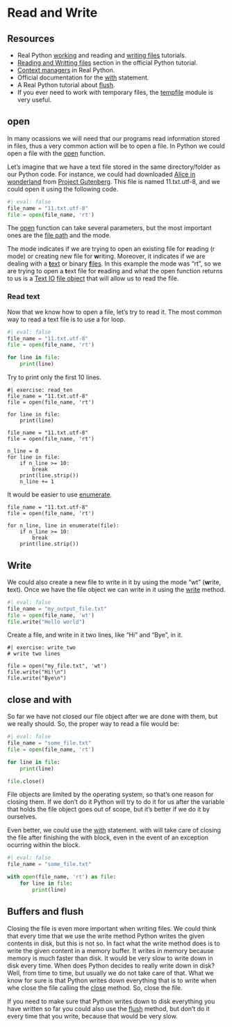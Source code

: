 # Read and Write

## Resources

- Real Python [working](https://realpython.com/working-with-files-in-python/) and reading and [writing files](https://realpython.com/read-write-files-python/) tutorials.
- [Reading and Writting files](https://docs.python.org/3/tutorial/inputoutput.html#reading-and-writing-files) section in the official Python tutorial.
- [Context managers](https://realpython.com/python-with-statement/) in Real Python.
- Official documentation for the [with](https://docs.python.org/3/reference/compound_stmts.html#with) statement.
- A Real Python tutorial about [flush](https://realpython.com/python-flush-print-output/).
- If you ever need to work with temporary files, the [tempfile](https://docs.python.org/3/library/tempfile.html) module is very useful.

## open

In many ocassions we will need that our programs read information stored in files, thus a very common action will be to open a file.
In Python we could open a file with the [open](https://docs.python.org/3/library/functions.html#open) function.

Let's imagine that we have a text file stored in the same directory/folder as our Python code.
For instance, we could had downloaded [Alice in wonderland](https://www.gutenberg.org/ebooks/11.txt.utf-8) from [Project Gutenberg](https://www.gutenberg.org/).
This file is named 11.txt.utf-8, and we could open it using the following code.

```python
#| eval: false
file_name = "11.txt.utf-8"
file = open(file_name, 'rt')
```

The [open](https://docs.python.org/3/library/functions.html#open) function can take several parameters, but the most important ones are the [file path](https://docs.python.org/3/glossary.html#term-path-like-object) and the mode.

The mode indicates if we are trying to open an existing file for **r**eading (r mode) or creating new file for **w**riting.
Moreover, it indicates if we are dealing with a [**t**ext](https://en.wikipedia.org/wiki/Text_file) or binary [**f**iles](https://en.wikipedia.org/wiki/Binary_file).
In this example the mode was "rt", so we are trying to open a **t**ext file for **r**eading and what the open function returns to us is a [Text IO](https://docs.python.org/3/library/io.html#text-i-o) [file object](https://docs.python.org/3/glossary.html#term-file-object) that will allow us to read the file.

### Read text

Now that we know how to open a file, let's try to read it.
The most common way to read a text file is to use a for loop.

```python
#| eval: false
file_name = "11.txt.utf-8"
file = open(file_name, 'rt')

for line in file:
    print(line)
```

Try to print only the first 10 lines.

```pyodide
#| exercise: read_ten
file_name = "11.txt.utf-8"
file = open(file_name, 'rt')

for line in file:
    print(line)
```

::: { .solution exercise="read_ten" }
::: { .callout-tip collapse="false"}
```pyodide
file_name = "11.txt.utf-8"
file = open(file_name, 'rt')

n_line = 0
for line in file:
    if n_line >= 10:
        break
    print(line.strip())
    n_line += 1
```

It would be easier to use [enumerate](https://docs.python.org/3/library/functions.html#enumerate).

```pyodide
file_name = "11.txt.utf-8"
file = open(file_name, 'rt')

for n_line, line in enumerate(file):
    if n_line >= 10:
        break
    print(line.strip())
```
:::
:::

## Write

We could also create a new file to write in it by using the mode "wt" (**w**rite, **t**ext).
Once we have the file object we can write in it using the [write](https://docs.python.org/3/library/io.html#io.TextIOBase.write) method.

```python
#| eval: false
file_name = "my_output_file.txt"
file = open(file_name, 'wt')
file.write("Hello world")
```

Create a file, and write in it two lines, like "Hi" and "Bye", in it.

```pyodide
#| exercise: write_two
# write two lines
```

::: { .solution exercise="variable_name" }
::: { .callout-tip collapse="false"}
```pyodide
file = open("my_file.txt", 'wt')
file.write("Hi!\n")
file.write("Bye\n")
```
:::
:::

## close and with

So far we have not closed our file object after we are done with them, but we really should.
So, the proper way to read a file would be:

```python
#| eval: false
file_name = "some_file.txt"
file = open(file_name, 'rt')

for line in file:
    print(line)

file.close()
```

File objects are limited by the operating system, so that's one reason for closing them.
If we don't do it Python will try to do it for us after the variable that holds the file object goes out of scope, but it's better if we do it by ourselves.

Even better, we could use the [with](https://docs.python.org/3/reference/compound_stmts.html#with) statement.
with will take care of closing the file after finishing the with block, even in the event of an exception ocurring within the block.

```python
#| eval: false
file_name = "some_file.txt"

with open(file_name, 'rt') as file:
    for line in file:
        print(line)

```

## Buffers and flush 

Closing the file is even more important when writing files.
We could think that every time that we use the write method Python writes the given contents in disk, but this is not so.
In fact what the write method does is to write the given content in a memory buffer.
It writes in memory because memory is much faster than disk.
It would be very slow to write down in disk every time.
When does Python decides to really write down in disk? Well, from time to time, but usually we do not take care of that.
What we know for sure is that Python writes down everything that is to write when whe close the file calling the [close](https://docs.python.org/3/library/io.html#io.IOBase.close) method.
So, close the file.

If you need to make sure that Python writes down to disk everything you have written so far you could also use the [flush](https://docs.python.org/3/library/io.html#io.IOBase.flush) method, but don't do it every time that you write, because that would be very slow.